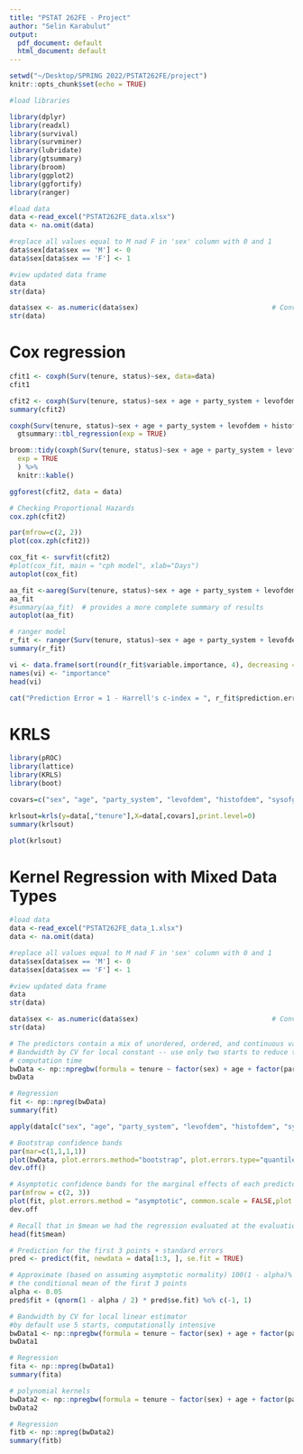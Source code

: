 ```yaml
---
title: "PSTAT 262FE - Project"
author: "Selin Karabulut"
output:
  pdf_document: default
  html_document: default
---
```


```r
setwd("~/Desktop/SPRING 2022/PSTAT262FE/project")
knitr::opts_chunk$set(echo = TRUE)
```

```r
#load libraries

library(dplyr)
library(readxl)
library(survival)
library(survminer)
library(lubridate)
library(gtsummary)
library(broom)
library(ggplot2)
library(ggfortify)
library(ranger)
```


```r
#load data
data <-read_excel("PSTAT262FE_data.xlsx")
data <- na.omit(data)
```


```r
#replace all values equal to M nad F in 'sex' column with 0 and 1
data$sex[data$sex == 'M'] <- 0
data$sex[data$sex == 'F'] <- 1

#view updated data frame
data
str(data)
```

```r
data$sex <- as.numeric(data$sex)                                 # Convert string to numeric in R
str(data)
```






# Cox regression

```r
cfit1 <- coxph(Surv(tenure, status)~sex, data=data)
cfit1
```

```r
cfit2 <- coxph(Surv(tenure, status)~sex + age + party_system + levofdem + histofdem +sysofgov + political_rights+ civil_liberties, data=data)
summary(cfit2)
```


```r
coxph(Surv(tenure, status)~sex + age + party_system + levofdem + histofdem +sysofgov + political_rights+ civil_liberties, data=data) %>% 
  gtsummary::tbl_regression(exp = TRUE) 
```


```r
broom::tidy(coxph(Surv(tenure, status)~sex + age + party_system + levofdem + histofdem +sysofgov + political_rights+ civil_liberties, data=data), 
  exp = TRUE
  ) %>% 
  knitr::kable()
```



```r
ggforest(cfit2, data = data)
```

```r
# Checking Proportional Hazards
cox.zph(cfit2)
```



```r
par(mfrow=c(2, 2))
plot(cox.zph(cfit2))
```


```r
cox_fit <- survfit(cfit2)
#plot(cox_fit, main = "cph model", xlab="Days")
autoplot(cox_fit)
```


```r
aa_fit <-aareg(Surv(tenure, status)~sex + age + party_system + levofdem + histofdem +sysofgov + political_rights+ civil_liberties, data=data)
aa_fit
#summary(aa_fit)  # provides a more complete summary of results
autoplot(aa_fit)
```

```r
# ranger model
r_fit <- ranger(Surv(tenure, status)~sex + age + party_system + levofdem + histofdem +sysofgov + political_rights+ civil_liberties, data=data, mtry = 4, importance = "permutation",splitrule = "extratrees",verbose = TRUE)
summary(r_fit)
```

```r
vi <- data.frame(sort(round(r_fit$variable.importance, 4), decreasing = TRUE))
names(vi) <- "importance"
head(vi)
```


```r
cat("Prediction Error = 1 - Harrell's c-index = ", r_fit$prediction.error)
```





# KRLS

```r
library(pROC)
library(lattice)
library(KRLS)
library(boot)
```




```r
covars=c("sex", "age", "party_system", "levofdem", "histofdem", "sysofgov", "political_rights", "civil_liberties")
```

```r
krlsout=krls(y=data[,"tenure"],X=data[,covars],print.level=0)
summary(krlsout)
```


```r
plot(krlsout)
```






# Kernel Regression with Mixed Data Types



```r
#load data
data <-read_excel("PSTAT262FE_data_1.xlsx")
data <- na.omit(data)
```


```r
#replace all values equal to M nad F in 'sex' column with 0 and 1
data$sex[data$sex == 'M'] <- 0
data$sex[data$sex == 'F'] <- 1

#view updated data frame
data
str(data)
```

```r
data$sex <- as.numeric(data$sex)                                 # Convert string to numeric in R
str(data)
```


```r
# The predictors contain a mix of unordered, ordered, and continuous variables
# Bandwidth by CV for local constant -- use only two starts to reduce the
# computation time
bwData <- np::npregbw(formula = tenure ~ factor(sex) + age + factor(party_system) + ordered(levofdem) + histofdem + factor(sysofgov) + ordered(political_rights) + ordered(civil_liberties), data = data, regtype = "lc", nmulti = 2)
bwData
```

```r
# Regression
fit <- np::npreg(bwData)
summary(fit)
```




```r
apply(data[c("sex", "age", "party_system", "levofdem", "histofdem", "sysofgov","political_rights", "civil_liberties")], 2, median)
```



```r
# Bootstrap confidence bands
par(mar=c(1,1,1,1))
plot(bwData, plot.errors.method="bootstrap", plot.errors.type="quantile")
dev.off()
```

```r
# Asymptotic confidence bands for the marginal effects of each predictor on the response
par(mfrow = c(2, 3))
plot(fit, plot.errors.method = "asymptotic", common.scale = FALSE,plot.par.mfrow = FALSE)
dev.off
```


```r
# Recall that in $mean we had the regression evaluated at the evaluation points, by default the sample of the predictors, so in this case the same as the fitted values
head(fit$mean)
```


```r
# Prediction for the first 3 points + standard errors
pred <- predict(fit, newdata = data[1:3, ], se.fit = TRUE)
```


```r
# Approximate (based on assuming asymptotic normality) 100(1 - alpha)% CI for
# the conditional mean of the first 3 points
alpha <- 0.05
pred$fit + (qnorm(1 - alpha / 2) * pred$se.fit) %o% c(-1, 1)
```


```r
# Bandwidth by CV for local linear estimator
#by default use 5 starts, computationally intensive
bwData1 <- np::npregbw(formula = tenure ~ factor(sex) + age + factor(party_system) + ordered(levofdem) + histofdem + factor(sysofgov) + ordered(political_rights) + ordered(civil_liberties), data = data, regtype = "ll")
bwData1
```


```r
# Regression
fita <- np::npreg(bwData1)
summary(fita)
```


```r
# polynomial kernels
bwData2 <- np::npregbw(formula = tenure ~ factor(sex) + age + factor(party_system) + ordered(levofdem) + histofdem + factor(sysofgov) + ordered(political_rights) + ordered(civil_liberties), data = data, nmulti = 2)
bwData2
```


```r
# Regression
fitb <- np::npreg(bwData2)
summary(fitb)
```




